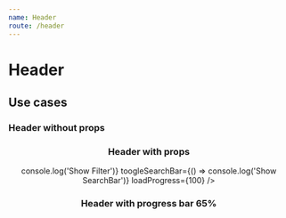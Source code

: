```yaml
---
name: Header
route: /header
---
```



# Header

<PropsTable of={Header} />

## Use cases

### Header without props

<Playground>
  <Header />
</Playground>

### Header with props

<Playground>
  <Header
    toogleFilter={() => console.log('Show Filter')}
    toogleSearchBar={() => console.log('Show SearchBar')}
    loadProgress={100}
  />
</Playground>

### Header with progress bar 65%

<Playground>
  <Header
    loadProgress={65}
  />
</Playground>
